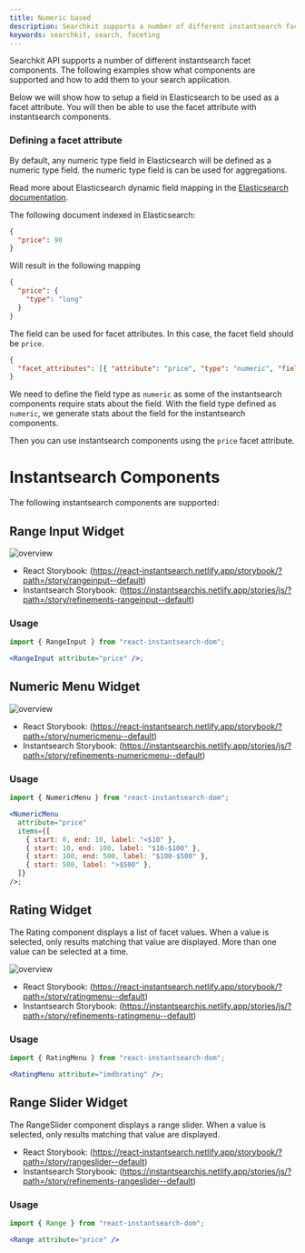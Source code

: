 ```yaml
---
title: Numeric based
description: Searchkit supports a number of different instantsearch facet components. The following examples show what components are supported and how to add them to your search application.
keywords: searchkit, search, faceting
---
```


Searchkit API supports a number of different instantsearch facet components. The following examples show what components are supported and how to add them to your search application.

Below we will show how to setup a field in Elasticsearch to be used as a facet attribute. You will then be able to use the facet attribute with instantsearch components.

### Defining a facet attribute

By default, any numeric type field in Elasticsearch will be defined as a numeric type field. the numeric type field is can be used for aggregations.

Read more about Elasticsearch dynamic field mapping in the [Elasticsearch documentation](https://www.elastic.co/guide/en/elasticsearch/reference/master/dynamic-field-mapping.html).

The following document indexed in Elasticsearch:

```json
{
  "price": 90
}
```

Will result in the following mapping

```json
{
  "price": {
    "type": "long"
  }
}
```

The field can be used for facet attributes. In this case, the facet field should be `price`.

```json
{
  "facet_attributes": [{ "attribute": "price", "type": "numeric", "field": "price" }]
}
```

We need to define the field type as `numeric` as some of the instantsearch components require stats about the field. With the field type defined as `numeric`, we generate stats about the field for the instantsearch components.

Then you can use instantsearch components using the `price` facet attribute.

# Instantsearch Components

The following instantsearch components are supported:

## Range Input Widget

![overview](../../../../public/docs/numerical_range_input.png)

* React Storybook: (https://react-instantsearch.netlify.app/storybook/?path=/story/rangeinput--default)
* Instantsearch Storybook: (https://instantsearchjs.netlify.app/stories/js/?path=/story/refinements-rangeinput--default)

### Usage

```jsx filename="pages/search.tsx"
import { RangeInput } from "react-instantsearch-dom";

<RangeInput attribute="price" />;

```

## Numeric Menu Widget

![overview](../../../../public/docs/NumericalMenu.png)

* React Storybook: (https://react-instantsearch.netlify.app/storybook/?path=/story/numericmenu--default)
* Instantsearch Storybook: (https://instantsearchjs.netlify.app/stories/js/?path=/story/refinements-numericmenu--default)

### Usage

```jsx filename="pages/search.tsx"
import { NumericMenu } from "react-instantsearch-dom";

<NumericMenu
  attribute="price"
  items={[
    { start: 0, end: 10, label: "<$10" },
    { start: 10, end: 100, label: "$10-$100" },
    { start: 100, end: 500, label: "$100-$500" },
    { start: 500, label: ">$500" },
  ]}
/>;
```

## Rating Widget

The Rating component displays a list of facet values. When a value is selected, only results matching that value are displayed. More than one value can be selected at a time.

![overview](../../../../public/docs/rating.png)

* React Storybook: (https://react-instantsearch.netlify.app/storybook/?path=/story/ratingmenu--default)
* Instantsearch Storybook: (https://instantsearchjs.netlify.app/stories/js/?path=/story/refinements-ratingmenu--default)

### Usage

```jsx filename="pages/search.tsx"
import { RatingMenu } from "react-instantsearch-dom";

<RatingMenu attribute="imdbrating" />;
```

## Range Slider Widget

The RangeSlider component displays a range slider. When a value is selected, only results matching that value are displayed.

* React Storybook: (https://react-instantsearch.netlify.app/storybook/?path=/story/rangeslider--default)
* Instantsearch Storybook: (https://instantsearchjs.netlify.app/stories/js/?path=/story/refinements-rangeslider--default)

### Usage

```jsx filename="pages/search.tsx"
import { Range } from "react-instantsearch-dom";

<Range attribute="price" />
```